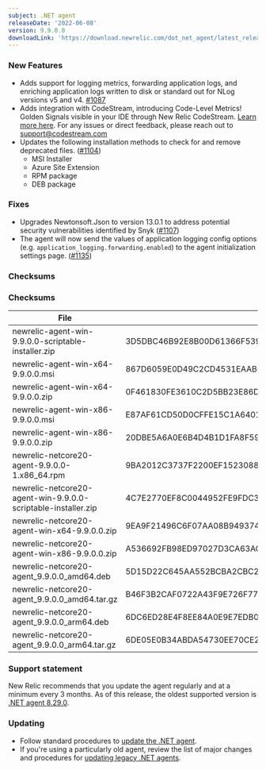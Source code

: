 ```yaml
---
subject: .NET agent
releaseDate: '2022-06-08'
version: 9.9.0.0
downloadLink: 'https://download.newrelic.com/dot_net_agent/latest_release'
---
```


### New Features
* Adds support for logging metrics, forwarding application logs, and enriching application logs written to disk or standard out for NLog versions v5 and v4. [#1087](https://github.com/newrelic/newrelic-dotnet-agent/pull/1087)
* Adds integration with CodeStream, introducing Code-Level Metrics! Golden Signals visible in your IDE through New Relic CodeStream. [Learn more here](https://docs.newrelic.com/docs/apm/agents/net-agent/other-features/net-codestream-integration). For any issues or direct feedback, please reach out to support@codestream.com
* Updates the following installation methods to check for and remove deprecated files. ([#1104](https://github.com/newrelic/newrelic-dotnet-agent/pull/1104))
  * MSI Installer
  * Azure Site Extension
  * RPM package
  * DEB package

### Fixes
* Upgrades Newtonsoft.Json to version 13.0.1 to address potential security vulnerabilities identified by Snyk ([#1107](https://github.com/newrelic/newrelic-dotnet-agent/pull/1107))
* The agent will now send the values of application logging config options (e.g. `application_logging.forwarding.enabled`) to the agent initialization settings page. ([#1135](https://github.com/newrelic/newrelic-dotnet-agent/pull/1135))

### Checksums
### Checksums
| File | SHA - 256  Hash |
| ---| ---|
| newrelic-agent-win-9.9.0.0-scriptable-installer.zip | 3D5DBC46B92E8B00D61366F53964623453D918350A6AFC7C8A98E1863379F05F |
| newrelic-agent-win-x64-9.9.0.0.msi | 867D6059E0D49C2CD4531EAAB04895AC270ACB19F814CE3BDE562F0F89400AA3 |
| newrelic-agent-win-x64-9.9.0.0.zip | 0F461830FE3610C2D5BB23E86D8DEC701F3300F25C2EA974A306011F40A33A0E |
| newrelic-agent-win-x86-9.9.0.0.msi | E87AF61CD50D0CFFE15C1A640127CC67DB67347DC952E3D97677EAACFD5A1A4D |
| newrelic-agent-win-x86-9.9.0.0.zip | 20DBE5A6A0E6B4D4B1D1FA8F5941974D8D1E87AECDF9EDF0B50A771B3EB02F5E |
| newrelic-netcore20-agent-9.9.0.0-1.x86_64.rpm | 9BA2012C3737F2200EF1523088BF1D5573B7B8571744E41880FCCF7F715035C5 |
| newrelic-netcore20-agent-win-9.9.0.0-scriptable-installer.zip | 4C7E2770EF8C0044952FE9FDC340B7A5FB10314F5CA0F6934E74E45D9692E974 |
| newrelic-netcore20-agent-win-x64-9.9.0.0.zip | 9EA9F21496C6F07AA08B9493746959A3CEC8BDD3F2D9E818BE030BD2D6EA5BC0 |
| newrelic-netcore20-agent-win-x86-9.9.0.0.zip | A536692FB98ED97027D3CA63AC93B50C96EB7BBD13368542B04111B63BD50C96 |
| newrelic-netcore20-agent_9.9.0.0_amd64.deb | 5D15D22C645AA552BCBA2CBC215E411CB220D1A730B1D801E383E29D085A173A |
| newrelic-netcore20-agent_9.9.0.0_amd64.tar.gz | B46F3B2CAF0722A43F9E726F775A921A290E557899AE57F2A38C176E120F8E8B |
| newrelic-netcore20-agent_9.9.0.0_arm64.deb | 6DC6ED28E4F8EE84A0E9E7EDB0F59AD1400EBC6558CAA536E136E47D59BAB270 |
| newrelic-netcore20-agent_9.9.0.0_arm64.tar.gz | 6DE05E0B34ABDA54730EE70CE2E411A06AA4D05F45102F5EF1A6F161D9A11702 |

### Support statement

New Relic recommends that you update the agent regularly and at a minimum every 3 months. As of this release, the oldest supported version is [.NET agent 8.29.0](/docs/release-notes/agent-release-notes/net-release-notes/net-agent-8290).

### Updating

* Follow standard procedures to [update the .NET agent](/docs/agents/net-agent/installation-configuration/update-net-agent).
* If you're using a particularly old agent, review the list of major changes and procedures for [updating legacy .NET agents](/docs/agents/net-agent/troubleshooting/upgrade-legacy-net-agents).
